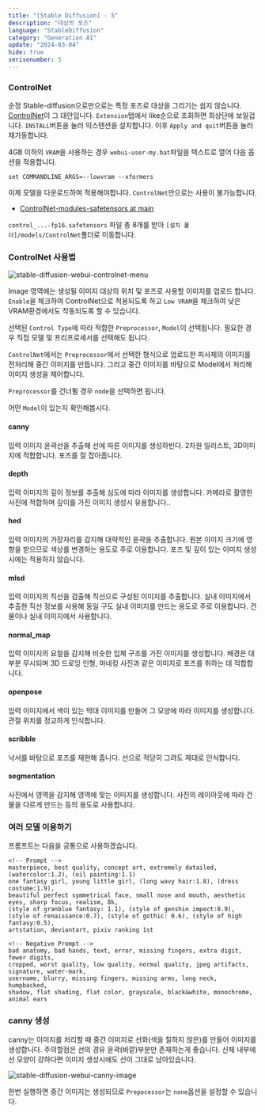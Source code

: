 ```yaml
---
title: "[Stable Diffusion] - 5"
description: "대상의 포즈"
language: "StableDiffusion"
category: "Generation AI"
update: "2024-03-04"
hide: true
serisenumber: 5
---
```


### ControlNet

순정 Stable-diffusion으로만으로는 특정 포즈로 대상을 그리기는 쉽지 않습니다. [ControlNet](https://github.com/lllyasviel/ControlNet)이 그 대안입니다. `Extension`탭에서 like순으로 조회하면 최상단에 보일겁니다. `INSTALL`버튼을 눌러 익스텐션을 설치합니다. 이후 `Apply and quit`버튼을 눌러 재가동합니다.

4GB 이하의 `VRAM`을 사용하는 경우 `webui-user-my.bat`파일을 텍스트로 열어 다음 옵션을 적용합니다.

```text
set COMMANDLINE_ARGS=--lowvram --xformers
```

이제 모델을 다운로드하여 적용해야합니다. `ControlNet`만으로는 사용이 불가능합니다.

- [ControlNet-modules-safetensors at main](https://huggingface.co/webui/ControlNet-modules-safetensors/tree/main)

`control_...-fp16.safetensors` 파일 총 8개를 받아 `[설치 폴더]/models/ControlNet`폴더로 이동합니다.

### ControlNet 사용법

![stable-diffusion-webui-controlnet-menu](/snippets/stableDiffusion/section5/controlnet-menu.png)

Image 영역에는 생성될 이미지 대상의 위치 및 포즈로 사용할 이미지를 업로드 합니다. `Enable`을 체크하여 ControlNet으로 적용되도록 하고 `Low VRAM`을 체크하여 낮은 VRAM환경에서도 작동되도록 할 수 있습니다.

선택된 `Control Type`에 따라 적합한 `Preprocessor`, `Model`이 선택됩니다. 필요한 경우 직접 모델 및 프리프로세서를 선택해도 됩니다.

`ControlNet`에서는 `Preprocessor`에서 선택한 형식으로 업로드한 피사체의 이미지를 전처리해 중간 이미지를 만듭니다. 그리고 중간 이미지를 바탕으로 Model에서 처리해 이미지 생성을 제어합니다.

`Preprocessor`를 건너뛸 경우 `node`을 선택하면 됩니다.

어떤 `Model`이 있는지 확인해봅시다.

#### canny

입력 이미지 윤곽선을 추출해 선에 따른 이미지를 생성하빈다. 2차원 일러스트, 3D이미지에 적합합니다. 포즈를 잘 잡아줍니다.

#### depth

입력 이미지의 깊이 정보를 추출해 심도에 따라 이미지를 생성합니다. 카메라로 촬영한 사진에 적합하며 깊이를 가진 이미지 생성시 유용합니다..

#### hed

입력 이미지의 가장자리를 감지해 대략적인 윤곽을 추출합니다. 원본 이미지 크기에 영향을 받으므로 색상를 변경하는 용도로 주로 이용합니다. 포즈 및 깊이 있는 이미지 생성시에는 적용하지 않습니다.

#### mlsd

입력 이미지의 직선을 검출해 직선으로 구성된 이미지를 추출합니다. 실내 이미지에서 추출한 직선 정보를 사용해 동일 구도 실내 이미지를 만드는 용도로 주로 이용합니다. 건물이나 실내 이미지에서 사용합니다.

#### normal_map

입력 이미지의 요철을 감지해 비슷한 입체 구조를 가진 이미지를 생성합니다. 배경은 대부분 무시되며 3D 드로잉 인형, 마네킹 사진과 같은 이미지로 포즈를 취하는 데 적합합니다.

#### openpose

입력 이미지에서 색이 있는 막대 이미지를 만들어 그 모양에 따라 이미지를 생성합니다. 관절 위치를 정교하게 인식합니다.

#### scribble

낙서를 바탕으로 포즈를 재현해 줍니다. 선으로 적당히 그려도 제대로 인식합니다.

#### segmentation

사진에서 영역을 감지해 영역에 맞는 이미지를 생성합니다. 사진의 레이아웃에 따라 건물을 다르게 만드는 등의 용도로 사용합니다.

### 여러 모델 이용하기

프롬프트는 다음을 공통으로 사용하겠습니다.

```text
<!-- Prompt -->
masterpiece, best quality, concept art, extremely datailed,
(watercolor:1.2), (oil painting:1.1)
one fantasy girl, young little girl, (long wavy hair:1.8), (dress costume:1.9),
beautiful perfect symmetrical face, small nose and mouth, aesthetic eyes, sharp focus, realism, 8k,
(style of granblue fantasy: 1.1), (style of genshin impect:0.9),
(style of renaissance:0.7), (style of gothic: 0.6), (style of high fantasy:0.5),
artstation, deviantart, pixiv ranking 1st
```

```text
<!-- Negative Prompt -->
bad anatomy, bad hands, text, error, missing fingers, extra digit, fewer digits,
cropped, worst quality, low quality, normal quality, jpeg artifacts, signature, water-mark,
username, blurry, missing fingers, missing arms, long neck, humpbacked,
shadow, flat shading, flat color, grayscale, black&white, monochrome, animal ears
```

### canny 생성

canny는 이미지를 처리할 때 중간 이미지로 선화(색을 칠하지 않은)를 만들어 이미지를 생성합니다. 주의할점은 선의 경유 윤곽(바깥)부분만 존재하는게 좋습니다. 신체 내부에 선 모양이 강하다면 이미지 생성시에도 선이 그대로 남아있습니다. 

![stable-diffusion-webui-canny-image](/snippets/stableDiffusion/section5/canny-image.png)

한번 실행하면 중간 이미지는 생성되므로 `Prepocessor`는 `none`옵션을 설정할 수 있습니다.